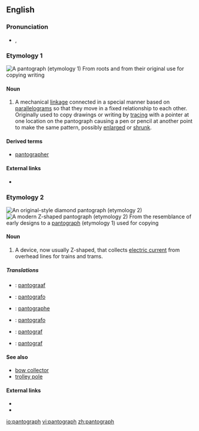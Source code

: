==English==

===Pronunciation===
* {{a|UK}} {{IPA|/ˈpænt.ə.gɹæf/}}, {{SAMPA|/"p{nt.@.gr{f/}}

===Etymology 1===
[[Image:Pantograph (cropped).jpg|thumb|A '''pantograph''' (etymology 1)]]
From {{Gr.}} roots {{term|sc=Grek|παντ-||all, every}} and {{term|sc=Grek|γραφ||to write}} from their original use for copying writing

====Noun====
{{en-noun}}

# A mechanical [[linkage]] connected in a special manner based on [[parallelogram]]s so that they move in a fixed relationship to each other.  Originally used to copy drawings or writing by [[tracing]] with a pointer at one location on the pantograph causing a pen or pencil at another point to make the same pattern, possibly [[enlarged]] or [[shrunk]].

====Derived terms====
*[[pantographer]]

====External links====
* {{pedialite|Pantograph}}

===Etymology 2===
[[Image:Schynige Platte diamond pantograph.jpg|thumb|An original-style diamond '''pantograph''' (etymology 2)]]
[[Image:Pantograaf lichtrail.jpg|thumb|A modern Z-shaped '''pantograph''' (etymology 2)]]
From the resemblance of early designs to a [[#Etymology 1|pantograph]] (etymology 1) used for copying

====Noun====
{{en-noun}}

# {{rail transport}} A device, now usually Z-shaped, that collects [[electric current]] from overhead lines for trains and trams.

=====Translations=====
{{trans-top|rail transport: Device that collects electric current from overhead lines}}
{{trans-mid}}
{{trans-bottom}}
{{checktrans-top}}
* {{ttbc|Dutch}}: [[pantograaf]]
* {{ttbc|Esperaton}}: [[pantografo]]
* {{ttbc|French}}: [[pantographe]]
{{trans-mid}}
* {{ttbc|Italian}}: [[pantografo]]
* {{ttbc|Norweigian}}: [[pantograf]]
* {{ttbc|Polish}}: [[pantograf]]
{{trans-bottom}}

====See also====
* [[bow collector]]
* [[trolley pole]]

====External links====
* {{pedialite|Pantograph (rail)}}
* {{commonslite|Category:Pantographs|Pantographs}}

[[io:pantograph]]
[[vi:pantograph]]
[[zh:pantograph]]